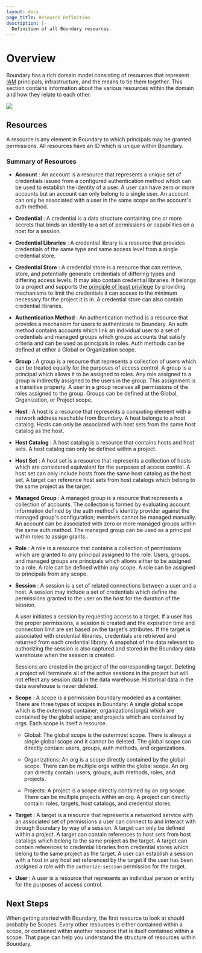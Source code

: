 ```yaml
---
layout: docs
page_title: Resource Definition
description: |-
  Definition of all Boundary resources.
---
```


# Overview

Boundary has a rich domain model
consisting of resources that represent
[IAM][] principals,
infrastructure,
and the means to tie them together.
This section contains information about the various resources within the domain
and how they relate to each other.

![](/img/boundary-domain-model-overview.jpg)

## Resources

A resource is any element in Boundary
to which principals may be granted permissions.
All resources have an ID which is unique within Boundary.

### Summary of Resources

- **Account** :
  An account is a resource
  that represents a unique set of credentials
  issued from a configured authentication method
  which can be used to establish the identity of a user.
  A user can have zero or more accounts
  but an account can only belong to a single user.
  An account can only be associated with a user
  in the same scope as the account's auth method.

- **Credential** :
  A credential is a data structure containing one or more secrets
  that binds an identity to a set of permissions or capabilities
  on a host for a session.

- **Credential Libraries** :
  A credential library is a resource
  that provides credentials
  of the same type and same access level
  from a single credential store.

- **Credential Store** :
  A credential store is a resource
  that can retrieve, store, and potentially generate credentials
  of differing types and differing access levels.
  It may also contain credential libraries.
  It belongs to a project and supports the
  [principle of least privilege](https://en.wikipedia.org/wiki/Principle_of_least_privilege)
  by providing mechanisms to limit the credentials it can access
  to the minimum necessary for the project it is in.
  A credential store can also contain credential libraries.

- **Authentication Method** :
  An authentication method is a resource
  that provides a mechanism
  for users to authenticate to Boundary.
  An auth method contains accounts which link an
  individual user to a set of credentials and managed groups which groups
  accounts that satisfy criteria and can be used as principals in roles.
  Auth methods can be defined at either a Global or Organization
  scope.

- **Group** :
  A group is a resource
  that represents a collection of users
  which can be treated equally
  for the purposes of access control.
  A group is a principal
  which allows it to be assigned to roles.
  Any role assigned to a group is indirectly assigned to the users in the group.
  This assignment is a transitive property.
  A user in a group receives all permissions of the roles assigned to the group.
  Groups can be defined at the Global, Organization, or Project scope.

- **Host** :
  A host is a resource
  that represents a computing element with a network address
  reachable from Boundary.
  A host belongs to a host catalog.
  Hosts can only be associated with host sets
  from the same host catalog as the host.

- **Host Catalog** :
  A host catalog is a resource
  that contains hosts and host sets.
  A host catalog can only be defined within a project.

- **Host Set** :
  A host set is a resource
  that represents a collection of hosts
  which are considered equivalent
  for the purposes of access control.
  A host set can only include hosts
  from the same host catalog as the host set.
  A target can reference host sets from host catalogs
  which belong to the same project as the target.

- **Managed Group** :
  A managed group is a resource that represents a collection of accounts. The
  collection is formed by evaluating account information defined by the auth
  method's identity provider against the managed group's configuration; members
  cannot be managed manually. An account can be associated with zero or more
  managed groups within the same auth method. The managed group can be used as
  a principal within roles to assign grants..

- **Role** :
  A role is a resource
  that contains a collection of permissions
  which are granted to any principal assigned to the role.
  Users, groups, and managed groups are principals
  which allows either to be assigned to a role.
  A role can be defined within any scope.
  A role can be assigned to principals from any scope.

- **Session** :
  A session is
  a set of related connections
  between a user and a host.
  A session may include a set of credentials
  which define the permissions granted to the user on the host for the duration
  of the session.

  A user initiates a session
  by requesting access to a target.
  If a user has the proper permissions,
  a session is created
  and the expiration time and connection limit
  are set based on the target's attributes.
  If the target is associated with credential libraries,
  credentials are retrieved and returned from each
  credential library.
  A snapshot of the data
  relevant to authorizing the session
  is also captured and stored in the Boundary data warehouse
  when the session is created.

  Sessions are created in the project of the corresponding target.
  Deleting a project will terminate all of the active sessions in the project
  but will not effect any session data in the data warehouse.
  Historical data in the data warehouse is never deleted.

- **Scope** :
  A scope is a permission boundary modeled as a container.
  There are three types of scopes in Boundary:
  A single global scope which is the outermost container;
  organizations(orgs) which are contained by the global scope;
  and projects which are contained by orgs.
  Each scope is itself a resource.

  - Global: The global scope is the outermost scope.
    There is always a single global scope
    and it cannot be deleted.
    The global scope can directly contain:
    users, groups, auth methods, and organizations.

  - Organizations: An org is a scope directly contained by the global scope.
    There can be multiple orgs within the global scope.
    An org can directly contain:
    users, groups, auth methods, roles, and projects.

  - Projects: A project is a scope directly contained by an org scope.
    There can be multiple projects within an org.
    A project can directly contain:
    roles, targets, host catalogs, and credential stores.

- **Target** :
  A target is a resource
  that represents a networked service
  with an associated set of permissions
  a user can connect to
  and interact with
  through Boundary
  by way of a session.
  A target can only be defined within a project.
  A target can contain references to host sets from host catalogs
  which belong to the same project as the target.
  A target can contain references to credential libraries
  from credential stores which belong to the same project as the target.
  A user can establish a session with a host
  in any host set referenced by the target
  if the user has been assigned a role
  with the `authorize-session` permission
  for the target.

- **User** :
  A user is a resource
  that represents an individual person or entity
  for the purposes of access control.

## Next Steps

When getting started with Boundary,
the first resource to look at should probably be Scopes.
Every other resources is either contained within a scope,
or contained within another resource
that is itself contained within a scope.
That page can help you understand the structure of resources within Boundary.

[iam]: https://en.wikipedia.org/wiki/Identity_management
